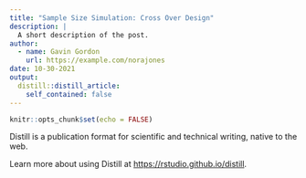 ```yaml
---
title: "Sample Size Simulation: Cross Over Design"
description: |
  A short description of the post.
author:
  - name: Gavin Gordon
    url: https://example.com/norajones
date: 10-30-2021
output:
  distill::distill_article:
    self_contained: false
---
```



```r
knitr::opts_chunk$set(echo = FALSE)
```

Distill is a publication format for scientific and technical writing, native to the web.

Learn more about using Distill at <https://rstudio.github.io/distill>.


